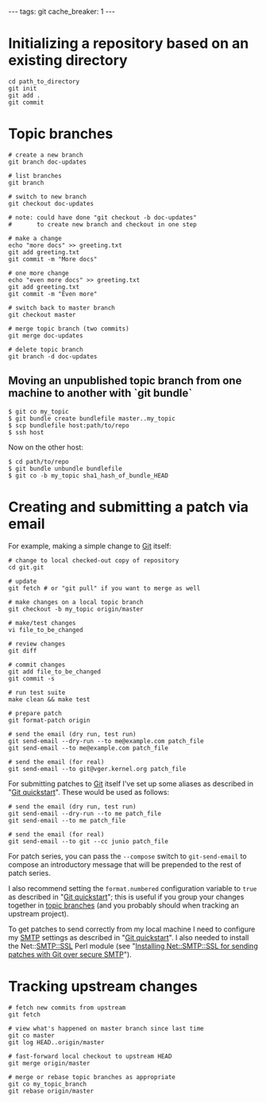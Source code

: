 ---
tags: git
cache_breaker: 1
---
= Initializing a repository based on an existing directory =

<pre>cd path_to_directory
git init
git add .
git commit</pre>

= Topic branches =

<pre># create a new branch
git branch doc-updates

# list branches
git branch

# switch to new branch
git checkout doc-updates

# note: could have done "git checkout -b doc-updates"
#       to create new branch and checkout in one step

# make a change
echo "more docs" >> greeting.txt 
git add greeting.txt 
git commit -m "More docs"

# one more change
echo "even more docs" >> greeting.txt
git add greeting.txt 
git commit -m "Even more"

# switch back to master branch
git checkout master

# merge topic branch (two commits)
git merge doc-updates

# delete topic branch
git branch -d doc-updates</pre>

== Moving an unpublished topic branch from one machine to another with `git bundle` ==

<pre lang="shell">$ git co my_topic
$ git bundle create bundlefile master..my_topic
$ scp bundlefile host:path/to/repo
$ ssh host</pre>

Now on the other host:

<pre lang="shell">$ cd path/to/repo
$ git bundle unbundle bundlefile
$ git co -b my_topic sha1_hash_of_bundle_HEAD</pre>

= Creating and submitting a patch via email =

For example, making a simple change to [[Git]] itself:

<pre># change to local checked-out copy of repository
cd git.git

# update
git fetch # or "git pull" if you want to merge as well

# make changes on a local topic branch
git checkout -b my_topic origin/master

# make/test changes
vi file_to_be_changed

# review changes
git diff

# commit changes
git add file_to_be_changed
git commit -s

# run test suite
make clean && make test

# prepare patch
git format-patch origin

# send the email (dry run, test run)
git send-email --dry-run --to me@example.com patch_file
git send-email --to me@example.com patch_file

# send the email (for real)
git send-email --to git@vger.kernel.org patch_file </pre>

For submitting patches to [[Git]] itself I've set up some aliases as described in "[[Git quickstart]]". These would be used as follows:

<pre># send the email (dry run, test run)
git send-email --dry-run --to me patch_file
git send-email --to me patch_file

# send the email (for real)
git send-email --to git --cc junio patch_file</pre>

For patch series, you can pass the <tt>--compose</tt> switch to <tt>git-send-email</tt> to compose an introductory message that will be prepended to the rest of patch series.

I also recommend setting the <tt>format.numbered</tt> configuration variable to <tt>true</tt> as described in "[[Git quickstart]]"; this is useful if you group your changes together in [[topic branches]] (and you probably should when tracking an upstream project).

To get patches to send correctly from my local machine I need to configure my [[SMTP]] settings as described in "[[Git quickstart]]". I also needed to install the Net::SMTP::SSL Perl module (see "[[Installing Net::SMTP::SSL for sending patches with Git over secure SMTP]]").

= Tracking upstream changes =

<pre># fetch new commits from upstream
git fetch

# view what's happened on master branch since last time
git co master
git log HEAD..origin/master

# fast-forward local checkout to upstream HEAD
git merge origin/master

# merge or rebase topic branches as appropriate
git co my_topic_branch
git rebase origin/master</pre>
